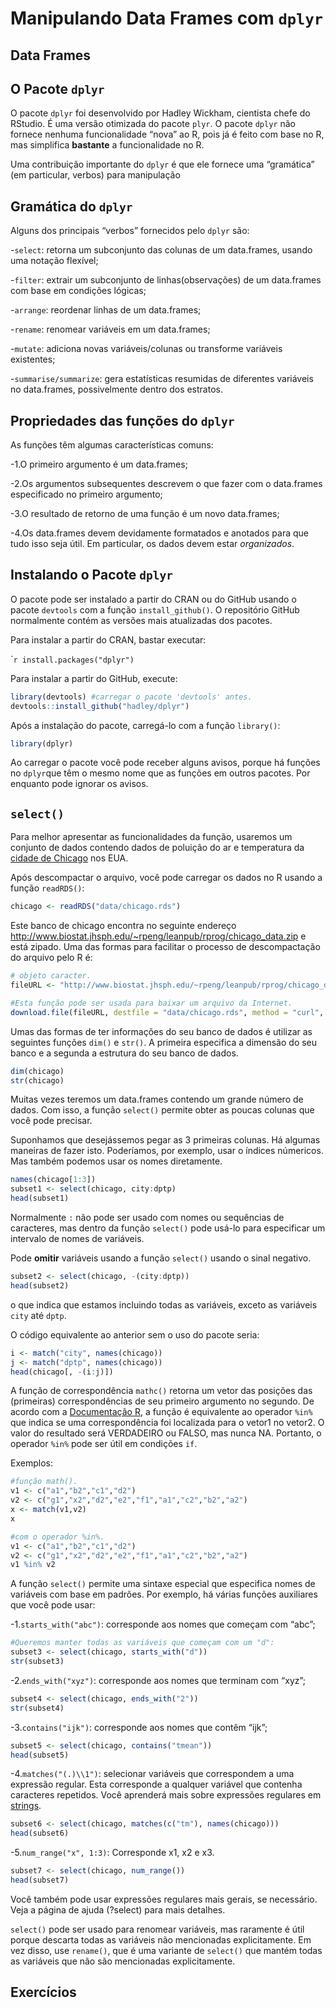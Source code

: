 # Manipulando Data Frames com `dplyr`

## Data Frames

## O Pacote `dplyr` 

O pacote `dplyr` foi desenvolvido por Hadley Wickham, cientista chefe do RStudio. É uma versão otimizada do pacote `plyr`. O pacote `dplyr` não fornece nenhuma funcionalidade "nova" ao R, pois já é feito com base no R, mas simplifica **bastante** a funcionalidade no R.

Uma contribuição importante do `dplyr` é que ele fornece uma "gramática" (em particular, verbos) para manipulação 

## Gramática do `dplyr`

Alguns dos principais "verbos" fornecidos pelo `dplyr` são:

  -`select`: retorna um subconjunto das colunas de um data.frames, usando uma notação flexível;
  
  -`filter`: extrair um subconjunto de linhas(observações) de um data.frames com base em condições lógicas;
  
  -`arrange`: reordenar linhas de um data.frames;
  
  -`rename`: renomear variáveis em um data.frames;
  
  -`mutate`: adiciona novas variáveis/colunas ou transforme variáveis existentes;
  
  -`summarise/summarize`: gera estatísticas resumidas de diferentes variáveis no data.frames, possivelmente dentro dos estratos.
  
## Propriedades das funções do `dplyr`

As funções têm algumas características comuns:

  -1.O primeiro argumento é um data.frames;
  
  -2.Os argumentos subsequentes descrevem o que fazer com o data.frames especificado no primeiro argumento;
  
  -3.O resultado de retorno de uma função é um novo data.frames;
  
  -4.Os data.frames devem devidamente formatados e anotados para que tudo isso seja útil. Em particular, os dados devem estar *organizados*.
  
## Instalando o Pacote `dplyr`

O pacote pode ser instalado a partir do CRAN ou do GitHub usando o pacote `devtools` com a função `install_github()`. O repositório GitHub normalmente contém as versões mais atualizadas dos pacotes.

Para instalar a partir do CRAN, bastar executar:

````r
install.packages("dplyr")
```

Para instalar a partir do GitHub, execute:

```r
library(devtools) #carregar o pacote 'devtools' antes.
devtools::install_github("hadley/dplyr")
```

Após a instalação do pacote, carregá-lo com a função `library()`:

```r
library(dplyr)
```

Ao carregar o pacote você pode receber alguns avisos, porque há funções no `dplyr`que têm o mesmo nome que as funções em outros pacotes. Por enquanto pode ignorar os avisos.

## `select()`

Para melhor apresentar as funcionalidades da função, usaremos um conjunto de dados contendo dados de poluição do ar e temperatura da [cidade de Chicago](http://www.biostat.jhsph.edu/~rpeng/leanpub/rprog/chicago_data.zip) nos EUA. 

Após descompactar o arquivo, você pode carregar os dados no R usando a função `readRDS()`:

```r
chicago <- readRDS("data/chicago.rds")
```

Este banco de chicago encontra no seguinte endereço <http://www.biostat.jhsph.edu/~rpeng/leanpub/rprog/chicago_data.zip> e está zipado. Uma das formas para facilitar o processo de descompactação do arquivo pelo R é:

```r
# objeto caracter.
fileURL <- "http://www.biostat.jhsph.edu/~rpeng/leanpub/rprog/chicago_data.zip"

#Esta função pode ser usada para baixar um arquivo da Internet.
download.file(fileURL, destfile = "data/chicago.rds", method = "curl", extra='-L') 
```

Umas das formas de ter informações do seu banco de dados é utilizar as seguintes funções `dim()` e `str()`. A primeira especifica a dimensão do seu banco e a segunda a estrutura do seu banco de dados.

```r
dim(chicago)
str(chicago)
```

Muitas vezes teremos um data.frames contendo um grande número de dados. Com isso, a função `select()` permite obter as poucas colunas que você pode precisar.

Suponhamos que desejássemos pegar as 3 primeiras colunas. Há algumas maneiras de fazer isto. Poderíamos, por exemplo, usar o índices númericos. Mas também podemos usar os nomes diretamente. 

```r
names(chicago[1:3]) 
subset1 <- select(chicago, city:dptp)
head(subset1)
```

Normalmente `:` não pode ser usado com nomes ou sequências de caracteres, mas dentro da função `select()` pode usá-lo para especificar um intervalo de nomes de variáveis.

Pode **omitir** variáveis usando a função `select()` usando o sinal negativo.

```r
subset2 <- select(chicago, -(city:dptp))
head(subset2)
```

o que indica que estamos incluindo todas as variáveis, exceto as variáveis `city` até `dptp`.

O código equivalente ao anterior sem o uso do pacote seria:

```r
i <- match("city", names(chicago))
j <- match("dptp", names(chicago))
head(chicago[, -(i:j)])
```

A função de correspondência `mathc()` retorna um vetor das posições das (primeiras) correspondências de seu primeiro argumento no segundo. De acordo com a [Documentação R](https://stat.ethz.ch/R-manual/R-devel/library/base/html/match.html), a função é equivalente ao operador `%in%` que indica se uma correspondência foi localizada para o vetor1 no vetor2. O valor do resultado será VERDADEIRO ou FALSO, mas nunca NA. Portanto, o operador `%in%` pode ser útil em condições `if`.

Exemplos:

```r
#função math().
v1 <- c("a1","b2","c1","d2")
v2 <- c("g1","x2","d2","e2","f1","a1","c2","b2","a2")
x <- match(v1,v2)
x

#com o operador %in%.
v1 <- c("a1","b2","c1","d2")
v2 <- c("g1","x2","d2","e2","f1","a1","c2","b2","a2")
v1 %in% v2
```

A função `select()` permite uma sintaxe especial que especifica nomes de variáveis com base em padrões. Por exemplo, há várias funções auxiliares que você pode usar:

  -1.`starts_with("abc")`: corresponde aos nomes que começam com "abc";

```r
#Queremos manter todas as variáveis que começam com um "d":
subset3 <- select(chicago, starts_with("d"))
str(subset3)
```

  -2.`ends_with("xyz")`: corresponde aos nomes que terminam com "xyz";

```r
subset4 <- select(chicago, ends_with("2"))
str(subset4)
```

  -3.`contains("ijk")`: corresponde aos nomes que contêm "ijk";

```r
subset5 <- select(chicago, contains("tmean"))
head(subset5)
```
  
  -4.`matches("(.)\\1")`: selecionar variáveis que correspondem a uma expressão regular. Esta corresponde a qualquer variável que contenha caracteres repetidos. Você aprenderá mais sobre expressões regulares em [strings]().

```r
subset6 <- select(chicago, matches(c("tm"), names(chicago)))
head(subset6)
```
  
  -5.`num_range("x", 1:3)`: Corresponde x1, x2 e x3.

```r
subset7 <- select(chicago, num_range())
head(subset7)
```

Você também pode usar expressões regulares mais gerais, se necessário. Veja a página de ajuda (?select) para mais detalhes.

`select()` pode ser usado para renomear variáveis, mas raramente é útil porque descarta todas as variáveis não mencionadas explicitamente. Em vez disso, use `rename()`, que é uma variante de `select()` que mantém todas as variáveis que não são mencionadas explicitamente.

## Exercícios

